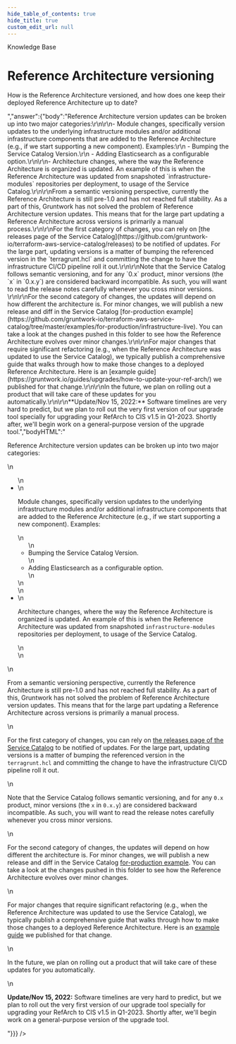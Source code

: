 ```yaml
---
hide_table_of_contents: true
hide_title: true
custom_edit_url: null
---
```



<head>
  <link rel="canonical" href="https://github.com/gruntwork-io/knowledge-base/discussions/34" />
</head>

<CenterLayout>
<span className="searchCategory">Knowledge Base</span>
<h1>Reference Architecture versioning</h1>
<GitHub discussion={{"id":"D_kwDOF8slf84ANxOl","number":34,"author":{"login":"yorinasub17"},"title":"Reference Architecture versioning","body":"How is the Reference Architecture versioned, and how does one keep their deployed Reference Architecture up to date?","bodyHTML":"<p dir=\"auto\">How is the Reference Architecture versioned, and how does one keep their deployed Reference Architecture up to date?</p>","answer":{"body":"Reference Architecture version updates can be broken up into two major categories:\r\n\r\n- Module changes, specifically version updates to the underlying infrastructure modules and/or additional infrastructure components that are added to the Reference Architecture (e.g., if we start supporting a new component). Examples:\r\n    - Bumping the Service Catalog Version.\r\n    - Adding Elasticsearch as a configurable option.\r\n\r\n- Architecture changes, where the way the Reference Architecture is organized is updated. An example of this is when the Reference Architecture was updated from snapshoted `infrastructure-modules` repositories per deployment, to usage of the Service Catalog.\r\n\r\nFrom a semantic versioning perspective, currently the Reference Architecture is still pre-1.0 and has not reached full stability. As a part of this, Gruntwork has not solved the problem of Reference Architecture version updates. This means that for the large part updating a Reference Architecture across versions is primarily a manual process.\r\n\r\nFor the first category of changes, you can rely on [the releases page of the Service Catalog](https://github.com/gruntwork-io/terraform-aws-service-catalog/releases) to be notified of updates. For the large part, updating versions is a matter of bumping the referenced version in the `terragrunt.hcl` and committing the change to have the infrastructure CI/CD pipeline roll it out.\r\n\r\nNote that the Service Catalog follows semantic versioning, and for any `0.x` product, minor versions (the `x` in `0.x.y`) are considered backward incompatible. As such, you will want to read the release notes carefully whenever you cross minor versions. \r\n\r\nFor the second category of changes, the updates will depend on how different the architecture is. For minor changes, we will publish a new release and diff in the Service Catalog [for-production example](https://github.com/gruntwork-io/terraform-aws-service-catalog/tree/master/examples/for-production/infrastructure-live). You can take a look at the changes pushed in this folder to see how the Reference Architecture evolves over minor changes.\r\n\r\nFor major changes that require significant refactoring (e.g., when the Reference Architecture was updated to use the Service Catalog), we typically publish a comprehensive guide that walks through how to make those changes to a deployed Reference Architecture. Here is an [example guide](https://gruntwork.io/guides/upgrades/how-to-update-your-ref-arch/) we published for that change.\r\n\r\nIn the future, we plan on rolling out a product that will take care of these updates for you automatically.\r\n\r\n**Update/Nov 15, 2022:** Software timelines are very hard to predict, but we plan to roll out the very first version of our upgrade tool specially for upgrading your RefArch to CIS v1.5 in Q1-2023. Shortly after, we'll begin work on a general-purpose version of the upgrade tool.","bodyHTML":"<p dir=\"auto\">Reference Architecture version updates can be broken up into two major categories:</p>\n<ul dir=\"auto\">\n<li>\n<p dir=\"auto\">Module changes, specifically version updates to the underlying infrastructure modules and/or additional infrastructure components that are added to the Reference Architecture (e.g., if we start supporting a new component). Examples:</p>\n<ul dir=\"auto\">\n<li>Bumping the Service Catalog Version.</li>\n<li>Adding Elasticsearch as a configurable option.</li>\n</ul>\n</li>\n<li>\n<p dir=\"auto\">Architecture changes, where the way the Reference Architecture is organized is updated. An example of this is when the Reference Architecture was updated from snapshoted <code class=\"notranslate\">infrastructure-modules</code> repositories per deployment, to usage of the Service Catalog.</p>\n</li>\n</ul>\n<p dir=\"auto\">From a semantic versioning perspective, currently the Reference Architecture is still pre-1.0 and has not reached full stability. As a part of this, Gruntwork has not solved the problem of Reference Architecture version updates. This means that for the large part updating a Reference Architecture across versions is primarily a manual process.</p>\n<p dir=\"auto\">For the first category of changes, you can rely on <a href=\"https://github.com/gruntwork-io/terraform-aws-service-catalog/releases\">the releases page of the Service Catalog</a> to be notified of updates. For the large part, updating versions is a matter of bumping the referenced version in the <code class=\"notranslate\">terragrunt.hcl</code> and committing the change to have the infrastructure CI/CD pipeline roll it out.</p>\n<p dir=\"auto\">Note that the Service Catalog follows semantic versioning, and for any <code class=\"notranslate\">0.x</code> product, minor versions (the <code class=\"notranslate\">x</code> in <code class=\"notranslate\">0.x.y</code>) are considered backward incompatible. As such, you will want to read the release notes carefully whenever you cross minor versions.</p>\n<p dir=\"auto\">For the second category of changes, the updates will depend on how different the architecture is. For minor changes, we will publish a new release and diff in the Service Catalog <a href=\"https://github.com/gruntwork-io/terraform-aws-service-catalog/tree/master/examples/for-production/infrastructure-live\">for-production example</a>. You can take a look at the changes pushed in this folder to see how the Reference Architecture evolves over minor changes.</p>\n<p dir=\"auto\">For major changes that require significant refactoring (e.g., when the Reference Architecture was updated to use the Service Catalog), we typically publish a comprehensive guide that walks through how to make those changes to a deployed Reference Architecture. Here is an <a href=\"https://gruntwork.io/guides/upgrades/how-to-update-your-ref-arch/\" rel=\"nofollow\">example guide</a> we published for that change.</p>\n<p dir=\"auto\">In the future, we plan on rolling out a product that will take care of these updates for you automatically.</p>\n<p dir=\"auto\"><strong>Update/Nov 15, 2022:</strong> Software timelines are very hard to predict, but we plan to roll out the very first version of our upgrade tool specially for upgrading your RefArch to CIS v1.5 in Q1-2023. Shortly after, we'll begin work on a general-purpose version of the upgrade tool.</p>"}}} />

</CenterLayout>
  

<!-- ##DOCS-SOURCER-START
{
  "sourcePlugin": "github-discussions",
  "hash": "99c93ac40ef347e0ab6b40bb1c1b991e"
}
##DOCS-SOURCER-END -->
